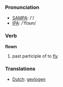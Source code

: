 === Pronunciation ===
*[[w:SAMPA|SAMPA]]: /'/
*[[w:IPA|IPA]]: /'flɔʊn/

=== Verb ===

'''flown'''

# past participle of to [[fly]]

=== Translations ===
*[[Dutch]]: [[gevlogen]]